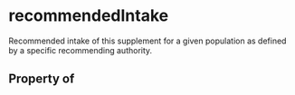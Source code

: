   

# recommendedIntake

Recommended intake of this supplement for a given population as defined by a specific recommending authority.

## Property of



